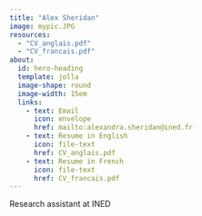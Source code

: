 ---
title: "Alex Sheridan"
image: mypic.JPG
resources: 
  - "CV_anglais.pdf"
  - "CV_francais.pdf"
about:
  id: hero-heading
  template: jolla
  image-shape: round
  image-width: 15em
  links: 
    - text: Email
      icon: envelope
      href: mailto:alexandra.sheridan@ined.fr
    - text: Resume in English
      icon: file-text
      href: CV_anglais.pdf
    - text: Resume in French
      icon: file-text
      href: CV_francais.pdf
---

::: {#hero-heading}
Research assistant at INED
:::

<!-- ## Research -->

<!-- ### INED \| 2021 - present -->

<!-- #### Research assistant for project Sogenre \| September 2022 - August 2024 -->

<!-- Studying **early socialisation and parental practices**, centered around bodycare. I'm in charge of the quantitative part of the project, making use of Elfe data: data cleaning, analysis design and implementation. Also taking part in literature reviews, writing and dissemination of results. -->

<!-- **Work in progress:** -->

<!-- -   *"Parental care during the first year of life: gender and social variations in practices and tastes",* Y. Demoli, C. Hamelin, O. Samuel, A. Sheridan -->

<!-- -   *"Habiller pour genrer ? Pratiques sociales autour du vêtement dans la toute petite enfance",* C. Brugeilles, A. Paillet, O. Samuel, A. Sheridan -->

<!-- #### Data manager/statistician for project DICE \| April 2021 - July 2022 -->

<!-- Development of Inequalities in Child Educational Achievement: **Cross-country research project** which aimed to compare the **factors that influence socio-economic development gaps of children aged 0 to 16 years old in six countries**: France, England, Germany, Italy, the United States and Japan, using large nationally representative datasets. Participation in the literature review, data harmonisation, longitudinal analyses design and implementation, writing papers and project management. Using Elfe and DEPP data. -->

<!-- **Main collaborators:** A. Solaz, L. Panico, T. Schneider, E. Washbrook, J. Waldfogel, R. Keizer. -->

<!-- **Work in progress:** -->

<!-- -   *"Family trajectories, maternal education and achievement gaps: a comparative perspective. Findings on England, France, Germany and the US",* J. Dräger, S. Kwon, V. Perinetti Casonir, T. Schneider, A. Sheridan, A. Solaz, J. Waldfogel, E. Washbrook -->

<!-- -   *"The relevance of tracking and social segregation for growing achievement gaps by parental education in lower secondary school. A longitudinal analysis in France, Germany, the United States, and England",* J. Dräger, S. Kwon, M. Olczyk, V. Perinetti Casonir, T. Schneider, A. Sheridan, A. Solaz, J. Waldfogel, E. Washbrook, under review -->

<!-- #### Research internship \| April 2020 - November 2020, followed by a contract with the OECD \| January 2021 - March 2021 -->

<!-- Studying the socio-economic variations in the relationship between **parenting styles and PISA 2018 scores, across OECD countries**. Data treatment, literature review, contributing to analyses and writing of the paper. -->

<!-- **Work in progress:** -->

<!-- -   *"Is parental emotional support linked to better PISA test scores and subjective well-being of children ? An international look at socio-economic gaps in parental support and their outcomes",* L. Berger, L. Panico, A. Sheridan, O. Thévenon -->

<!-- ## Translation -->

<!-- ### Translator for project Eurocohort \| July 2022 -->

<!-- Translated the pilot questionnaires for this international study, from English to French. Evaluated the parents questionnaire. -->

<!-- ## Education -->

<!-- ### Paris School of Economics \| 2018 - 2020 -->

<!-- #### Master's Analysis and Policy in Economics (APE), *magna cum laude* -->

<!-- Co-accredited by the EHESS, the ENS-PSL, the Ecole des Ponts ParisTech and Université Paris 1 Panthéon-Sorbonne. -->

<!-- **Thesis:** *"Older siblings and divorce: Evidence from the British Cohort Study"*, under the supervision of Andrew Clark. -->

<!-- ### Université Paris 1 Panthéon-Sorbonne \| 2015 - 2018 -->

<!-- #### Degree in Economics, *magna cum laude* -->

<!-- Third year spent at **Warwick University** -->
